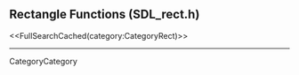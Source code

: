 <!-- #master-page:CategoryTemplate -->
<!-- #master-date:Unknown-Date -->
<!-- format wiki -->
<!-- language en -->

== Rectangle Functions (SDL_rect.h) ==

<<FullSearchCached(category:CategoryRect)>>

----
CategoryCategory

